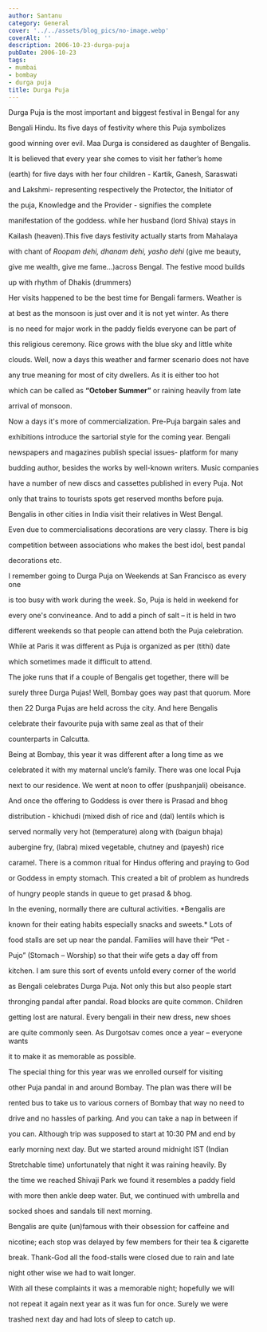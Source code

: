 ```yaml
---
author: Santanu
category: General
cover: '../../assets/blog_pics/no-image.webp'
coverAlt: ''
description: 2006-10-23-durga-puja
pubDate: 2006-10-23
tags:
- mumbai
- bombay
- durga puja
title: Durga Puja
---
```


Durga Puja is the most important and biggest festival in Bengal for any

Bengali Hindu. Its five days of festivity where this Puja symbolizes

good winning over evil. Maa Durga is considered as daughter of Bengalis.

It is believed that every year she comes to visit her father’s home

(earth) for five days with her four children - Kartik, Ganesh, Saraswati

and Lakshmi- representing respectively the Protector, the Initiator of

the puja, Knowledge and the Provider - signifies the complete

manifestation of the goddess. while her husband (lord Shiva) stays in

Kailash (heaven).This five days festivity actually starts from Mahalaya

with chant of *Roopam dehi, dhanam dehi, yasho dehi* (give me beauty,

give me wealth, give me fame...)across Bengal. The festive mood builds

up with rhythm of Dhakis (drummers)



  

Her visits happened to be the best time for Bengali farmers. Weather is

at best as the monsoon is just over and it is not yet winter. As there

is no need for major work in the paddy fields everyone can be part of

this religious ceremony. Rice grows with the blue sky and little white

clouds. Well, now a days this weather and farmer scenario does not have

any true meaning for most of city dwellers. As it is either too hot

which can be called as **“October Summer”** or raining heavily from late

arrival of monsoon.



  

Now a days it's more of commercialization. Pre-Puja bargain sales and

exhibitions introduce the sartorial style for the coming year. Bengali

newspapers and magazines publish special issues- platform for many

budding author, besides the works by well-known writers. Music companies

have a number of new discs and cassettes published in every Puja. Not

only that trains to tourists spots get reserved months before puja.

Bengalis in other cities in India visit their relatives in West Bengal.

Even due to commercialisations decorations are very classy. There is big

competition between associations who makes the best idol, best pandal

decorations etc.



  

I remember going to Durga Puja on Weekends at San Francisco as every one

is too busy with work during the week. So, Puja is held in weekend for

every one's convineance. And to add a pinch of salt – it is held in two

different weekends so that people can attend both the Puja celebration.

While at Paris it was different as Puja is organized as per (tithi) date

which sometimes made it difficult to attend.



  

The joke runs that if a couple of Bengalis get together, there will be

surely three Durga Pujas! Well, Bombay goes way past that quorum. More

then 22 Durga Pujas are held across the city. And here Bengalis

celebrate their favourite puja with same zeal as that of their

counterparts in Calcutta.



  

Being at Bombay, this year it was different after a long time as we

celebrated it with my maternal uncle’s family. There was one local Puja

next to our residence. We went at noon to offer (pushpanjali) obeisance.

And once the offering to Goddess is over there is Prasad and bhog

distribution - khichudi (mixed dish of rice and (dal) lentils which is

served normally very hot (temperature) along with (baigun bhaja)

aubergine fry, (labra) mixed vegetable, chutney and (payesh) rice

caramel. There is a common ritual for Hindus offering and praying to God

or Goddess in empty stomach. This created a bit of problem as hundreds

of hungry people stands in queue to get prasad & bhog.



  



  







In the evening, normally there are cultural activities. *Bengalis are

known for their eating habits especially snacks and sweets.* Lots of

food stalls are set up near the pandal. Families will have their “Pet -

Pujo” (Stomach – Worship) so that their wife gets a day off from

kitchen. I am sure this sort of events unfold every corner of the world

as Bengali celebrates Durga Puja. Not only this but also people start

thronging pandal after pandal. Road blocks are quite common. Children

getting lost are natural. Every bengali in their new dress, new shoes

are quite commonly seen. As Durgotsav comes once a year – everyone wants

it to make it as memorable as possible.



  



  







  

The special thing for this year was we enrolled ourself for visiting

other Puja pandal in and around Bombay. The plan was there will be

rented bus to take us to various corners of Bombay that way no need to

drive and no hassles of parking. And you can take a nap in between if

you can. Although trip was supposed to start at 10:30 PM and end by

early morning next day. But we started around midnight IST (Indian

Stretchable time) unfortunately that night it was raining heavily. By

the time we reached Shivaji Park we found it resembles a paddy field

with more then ankle deep water. But, we continued with umbrella and

socked shoes and sandals till next morning.



  



  







Bengalis are quite (un)famous with their obsession for caffeine and

nicotine; each stop was delayed by few members for their tea & cigarette

break. Thank-God all the food-stalls were closed due to rain and late

night other wise we had to wait longer.



  

With all these complaints it was a memorable night; hopefully we will

not repeat it again next year as it was fun for once. Surely we were

trashed next day and had lots of sleep to catch up.